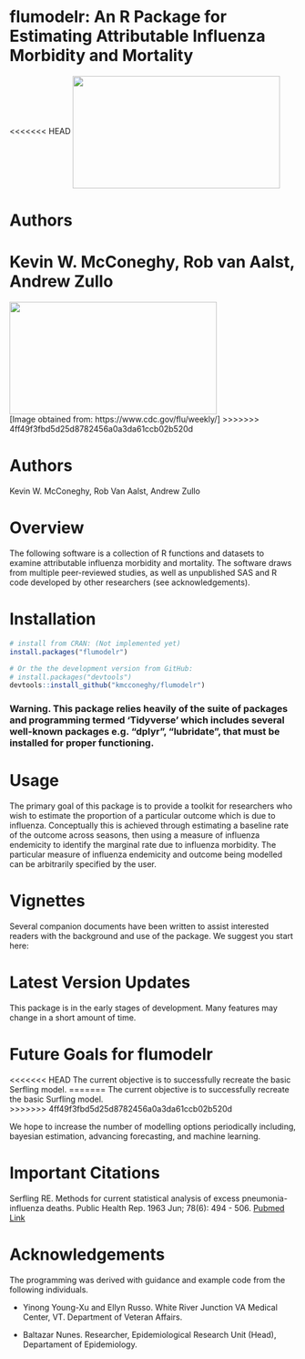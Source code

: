 
flumodelr: An R Package for Estimating Attributable Influenza Morbidity and Mortality
===============
<<<<<<< HEAD
<img src="images/testimage.gif" width=364 height=197 align="center"/>
                                                                 
# Authors
Kevin W. McConeghy, Rob van Aalst, Andrew Zullo
=======
<img src="images/flumodelr_cdc122ex.gif" width=364 height=197 align="center"/>  
[Image obtained from: https://www.cdc.gov/flu/weekly/]
>>>>>>> 4ff49f3fbd5d25d8782456a0a3da61ccb02b520d

# Authors  
Kevin W. McConeghy, Rob Van Aalst, Andrew Zullo  

# Overview  
The following software is a collection of R functions and datasets to examine attributable influenza morbidity and mortality. The software draws from multiple peer-reviewed studies, as well as unpublished SAS and R code developed by other researchers (see acknowledgements).  

# Installation  
```r
# install from CRAN: (Not implemented yet)
install.packages("flumodelr")

# Or the the development version from GitHub:
# install.packages("devtools")
devtools::install_github("kmcconeghy/flumodelr")
```

### Warning. This package relies heavily of the suite of packages and programming termed 'Tidyverse' which includes several well-known packages e.g. "dplyr", "lubridate", that must be installed for proper functioning.  

# Usage  

The primary goal of this package is to provide a toolkit for researchers who wish to estimate the proportion of a particular outcome which is due to influenza. Conceptually this is achieved through estimating a baseline rate of the outcome across seasons, then using a measure of influenza endemicity to identify the marginal rate due to influenza morbidity. The particular measure of influenza endemicity and outcome being modelled can be arbitrarily specified by the user.  

# Vignettes  

Several companion documents have been written to assist interested readers with the background and use of the package. We suggest you start here:



# Latest Version Updates  

This package is in the early stages of development. Many features may change in a short amount of time.  

# Future Goals for flumodelr  

<<<<<<< HEAD
The current objective is to successfully recreate the basic Serfling model. 
=======
The current objective is to successfully recreate the basic Surfling model.  
>>>>>>> 4ff49f3fbd5d25d8782456a0a3da61ccb02b520d

We hope to increase the number of modelling options periodically including, bayesian estimation, advancing forecasting, and machine learning.  

# Important Citations 
Serfling RE. Methods for current statistical analysis of excess pneumonia-influenza deaths. Public Health Rep. 1963 Jun; 78(6): 494 - 506.  [Pubmed Link](https://www.ncbi.nlm.nih.gov/pmc/articles/PMC1915276/)  

# Acknowledgements  

The programming was derived with guidance and example code from the following individuals.  

* Yinong Young-Xu and Ellyn Russo. White River Junction VA Medical Center, VT. Department of Veteran Affairs.  

* Baltazar Nunes. Researcher, Epidemiological Research Unit (Head), Departament of Epidemiology.  